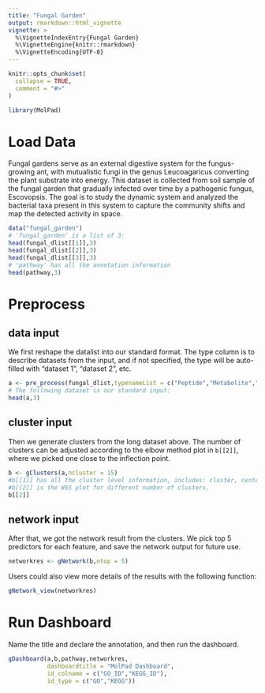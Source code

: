 ```yaml
---
title: "Fungal Garden"
output: rmarkdown::html_vignette
vignette: >
  %\VignetteIndexEntry{Fungal Garden}
  %\VignetteEngine{knitr::rmarkdown}
  %\VignetteEncoding{UTF-8}
---
```



```r
knitr::opts_chunk$set(
  collapse = TRUE,
  comment = "#>"
)
```

```r
library(MolPad)
```

# Load Data
Fungal gardens serve as an external digestive system for the fungus-growing ant, with mutualistic fungi in the genus Leucoagaricus converting the plant substrate into energy. This dataset is collected from soil sample of the fungal garden that gradually infected over time by a pathogenic fungus, Escovopsis. The goal is to study the dynamic system and analyzed the bacterial taxa present in this system to capture the community shifts and map the detected activity in space.

```r
data("fungal_garden")
# 'fungal_garden' is a list of 3:
head(fungal_dlist[[1]],3)
head(fungal_dlist[[2]],3)
head(fungal_dlist[[3]],3)
# 'pathway' has all the annotation information
head(pathway,3)
```

# Preprocess

## data input
We first reshape the datalist into our standard format. The type column is to describe datasets from the input, and if not specified, the type will be auto-filled with "dataset 1", "dataset 2", etc.

```r
a <- pre_process(fungal_dlist,typenameList = c("Peptide","Metabolite","Lipid"))
# The following dataset is our standard input:
head(a,3)
```

## cluster input

Then we generate clusters from the long dataset above. The number of clusters can be adjusted according to the elbow method plot in `b[[2]]`, where we picked one close to the inflection point.

```r
b <- gClusters(a,ncluster = 15)
#b[[1]] has all the cluster level information, includes: cluster, center, totss, withinss, betweens, size, iter, and ifault.
#b[[2]] is the WSS plot for different number of clusters.
b[[2]]
```


## network input
After that, we got the network result from the clusters. We pick top 5 predictors for each feature, and save the network output for future use.

```r
networkres <- gNetwork(b,ntop = 5)
```

Users could also view more details of the results with the following function:
```r
gNetwork_view(networkres)
```


# Run Dashboard
Name the title and declare the annotation, and then run the dashboard.

```r
gDashboard(a,b,pathway,networkres,
           dashboardtitle = "MolPad Dashboard",
           id_colname = c("GO_ID","KEGG_ID"),
           id_type = c("GO","KEGG"))
```
